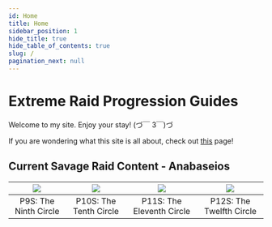 ```yaml
---
id: Home
title: Home
sidebar_position: 1
hide_title: true
hide_table_of_contents: true
slug: /
pagination_next: null
---
```



# Extreme Raid Progression Guides

Welcome to my site. Enjoy your stay! (づ￣ 3￣)づ

If you are wondering what this site is all about, check out [this](/about) page!


## Current Savage Raid Content - Anabaseios

|<a href="/savage/p9s"><img src={raid1} /></a>|<a href="/savage/p10s"><img src={raid2} /></a>|<a href="/savage/p11s"><img src={raid3} /></a>|<a href="/savage/p12s_p1"><img src={raid4} /></a>|
|------------------|------------------|------------------|------------------|
|<center>P9S: The Ninth Circle</center>|<center>P10S: The Tenth Circle</center>|<center>P11S: The Eleventh Circle</center>|<center>P12S: The Twelfth Circle</center>|

<!--
## Criterion

|<a href="/criterion/mount_rokkon"><img src={criterion} /></a>|
|------------------------|
|<center>Mount Rokkon</center>|
-->